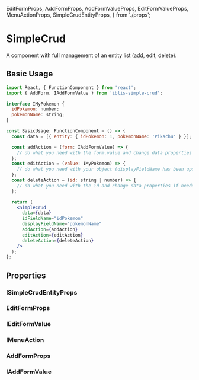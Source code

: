   EditFormProps,
  AddFormProps,
  AddFormValueProps,
  EditFormValueProps,
  MenuActionProps,
  SimpleCrudEntityProps,
} from './props';

<Meta title="Iblis Simple Crud|Props" />

# SimpleCrud

A component with full management of an entity list (add, edit, delete).

## Basic Usage

```jsx
import React, { FunctionComponent } from 'react';
import { AddForm, IAddFormValue } from 'iblis-simple-crud';

interface IMyPokemon {
  idPokemon: number;
  pokemonName: string;
}

const BasicUsage: FunctionComponent = () => {
  const data = [{ entity: { idPokemon: 1, pokemonName: 'Pikachu' } }];

  const addAction = (form: IAddFormValue) => {
    // do what you need with the form.value and change data properties if needed
  };
  const editAction = (value: IMyPokemon) => {
    // do what you need with your object (displayFieldName has been updated ) and change data properties if needed
  };
  const deleteAction = (id: string | number) => {
    // do what you need with the id and change data properties if needed
  };

  return (
    <SimpleCrud
      data={data}
      idFieldName="idPokemon"
      displayFieldName="pokemonName"
      addAction={addAction}
      editAction={editAction}
      deleteAction={deleteAction}
    />
  );
};
```

## Properties

<Props of={SimpleCrud} />

### ISimpleCrudEntityProps

<Props of={SimpleCrudEntityProps} />

### EditFormProps

<Props of={EditFormProps} />

### IEditFormValue

<Props of={EditFormValueProps} />

### IMenuAction

<Props of={MenuActionProps} />

### AddFormProps

<Props of={AddFormProps} />

### IAddFormValue

<Props of={AddFormValueProps} />
